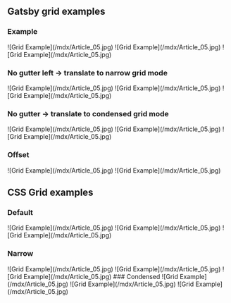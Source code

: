 ## Gatsby grid examples

### Example

<Row>
  <Column colMd={4} colLg={4}>
    ![Grid Example](/mdx/Article_05.jpg)
  </Column>
  <Column colMd={4} colLg={4}>
    ![Grid Example](/mdx/Article_05.jpg)
  </Column>
  <Column colMd={4} colLg={4}>
    ![Grid Example](/mdx/Article_05.jpg)
  </Column>
</Row>

### No gutter left -> translate to narrow grid mode

<Row>
  <Column colMd={4} colLg={4} noGutterMdLeft>
    ![Grid Example](/mdx/Article_05.jpg)
  </Column>
  <Column colMd={4} colLg={4} noGutterMdLeft>
    ![Grid Example](/mdx/Article_05.jpg)
  </Column>
  <Column colMd={4} colLg={4} noGutterMdLeft>
    ![Grid Example](/mdx/Article_05.jpg)
  </Column>
</Row>

### No gutter -> translate to condensed grid mode

<Row>
  <Column colMd={4} colLg={4} noGutterSm>
    ![Grid Example](/mdx/Article_05.jpg)
  </Column>
  <Column colMd={4} colLg={4} noGutterSm>
    ![Grid Example](/mdx/Article_05.jpg)
  </Column>
  <Column colMd={4} colLg={4} noGutterSm>
    ![Grid Example](/mdx/Article_05.jpg)
  </Column>
</Row>

### Offset

<Row>
  <Column colMd={4} colLg={4} offsetLg={4}>
    ![Grid Example](/mdx/Article_05.jpg)
  </Column>
  <Column colMd={4} colLg={4}>
    ![Grid Example](/mdx/Article_05.jpg)
  </Column>
</Row>

## CSS Grid examples

### Default

<Grid>
  <Column lg={4}>![Grid Example](/mdx/Article_05.jpg)</Column>
  <Column lg={4}>![Grid Example](/mdx/Article_05.jpg)</Column>
  <Column lg={4}>![Grid Example](/mdx/Article_05.jpg)</Column>
</Grid>

### Narrow

<Grid narrow>
  <Column lg={4}>![Grid Example](/mdx/Article_05.jpg)</Column>
  <Column lg={4}>![Grid Example](/mdx/Article_05.jpg)</Column>
  <Column lg={4}>![Grid Example](/mdx/Article_05.jpg)</Column>
</Grid>
### Condensed
<Grid condensed>
  <Column lg={4}>![Grid Example](/mdx/Article_05.jpg)</Column>
  <Column lg={4}>![Grid Example](/mdx/Article_05.jpg)</Column>
  <Column lg={4}>![Grid Example](/mdx/Article_05.jpg)</Column>
</Grid>
